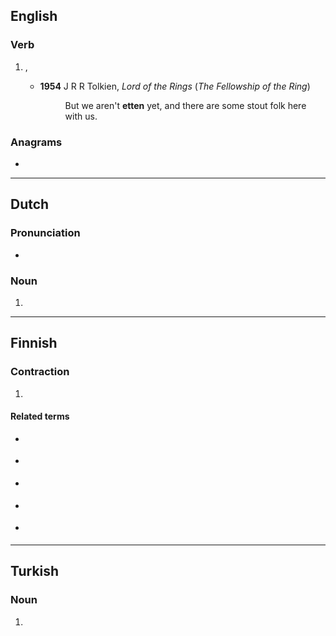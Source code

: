 ==English==

===Verb===
{{head|en|verb form}}

# {{lb|en|dialectal|or|colloquial}} {{alternative form of|en|eaten}}, {{inflection of|en|eat||past|part}}
#* '''1954''' J R R Tolkien, ''Lord of the Rings'' (''The Fellowship of the Ring'')
#*: But we aren't '''etten''' yet, and there are some stout folk here with us.

===Anagrams===
* {{anagrams|en|a=eentt|tenet}}

----

==Dutch==

===Pronunciation===
* {{audio|nl|Nl-etten.ogg|Audio}}

===Noun===
{{head|nl|noun form}}

# {{plural of|nl|ette}}

----

==Finnish==

===Contraction===
{{fi-contr}}

# {{contraction of|fi|[[että]] [[en]]||that not; in 1 st person singular}}
#: {{ux|fi|Ikävää, '''etten''' pääse tulemaan.|It's a pity '''that''' I can '''not''' come.}}
#: {{ux|fi|Ikävää, '''että''' '''en''' pääse tulemaan.|It's a pity '''that''' I can '''not''' come.}}

====Related terms====
* {{l|fi|ettet}} {{q|2nd person singular}}
* {{l|fi|ettei}} {{q|impersonal and 3rd person plural}}
* {{l|fi|ettemme}} {{q|1st person plural}}
* {{l|fi|ettette}} {{q|2nd person plural}}
* {{l|fi|etteivät}} {{q|3rd person plural}}

----

==Turkish==

===Noun===
{{head|tr|noun form}}

# {{inflection of|tr|et||abl|s}}